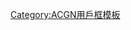 {{Userbox-r
  |border-c = #000000
  |border-s = 1
  |id-c     = #FFCC00
  |id-s     = 13
  |id-fc    = #FFFF00
  |info-c   = #ffff00
  |info-s   = 10
  |info-fc  = #000000
  |id       = RIVER
  |info     = 這個用戶喜歡'''[[RIVER]]'''。
}}
<includeonly>[[Category:喜歡RIVER的維基人|{{PAGENAME}}]]</includeonly>
<noinclude>[[Category:ACGN用戶框模板]]</noinclude>